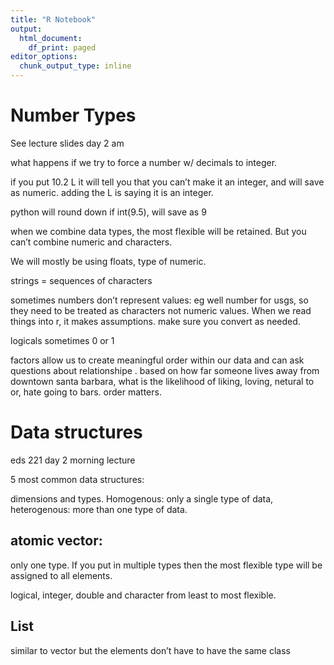 ```yaml
---
title: "R Notebook"
output:
  html_document:
    df_print: paged
editor_options:
  chunk_output_type: inline
---
```


# Number Types

See lecture slides day 2 am

what happens if we try to force a number w/ decimals to integer.

if you put 10.2 L it will tell you that you can't make it an integer, and will save as numeric. adding the L is saying it is an integer.

python will round down if int(9.5), will save as 9

when we combine data types, the most flexible will be retained. But you can't combine numeric and characters.

We will mostly be using floats, type of numeric.

strings = sequences of characters

sometimes numbers don't represent values: eg well number for usgs, so they need to be treated as characters not numeric values. When we read things into r, it makes assumptions. make sure you convert as needed.

logicals sometimes 0 or 1

factors allow us to create meaningful order within our data and can ask questions about relationshipe . based on how far someone lives away from downtown santa barbara, what is the likelihood of liking, loving, netural to or, hate going to bars. order matters.

# Data structures

eds 221 day 2 morning lecture

5 most common data structures:

dimensions and types. Homogenous: only a single type of data, heterogenous: more than one type of data.

## atomic vector: 

only one type. If you put in multiple types then the most flexible type will be assigned to all elements.

logical, integer, double and character from least to most flexible.

## List

similar to vector but the elements don't have to have the same class
